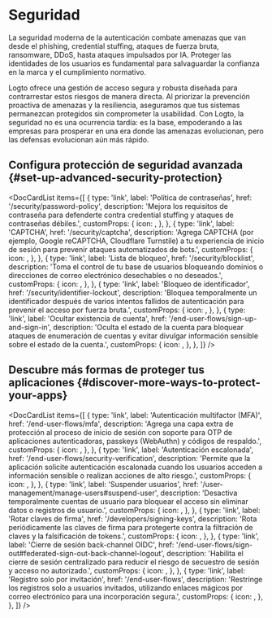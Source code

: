 
# Seguridad

La seguridad moderna de la autenticación combate amenazas que van desde el phishing, credential stuffing, ataques de fuerza bruta, ransomware, DDoS, hasta ataques impulsados por IA. Proteger las identidades de los usuarios es fundamental para salvaguardar la confianza en la marca y el cumplimiento normativo.

Logto ofrece una gestión de acceso segura y robusta diseñada para contrarrestar estos riesgos de manera directa. Al priorizar la prevención proactiva de amenazas y la resiliencia, aseguramos que tus sistemas permanezcan protegidos sin comprometer la usabilidad. Con Logto, la seguridad no es una ocurrencia tardía: es la base, empoderando a las empresas para prosperar en una era donde las amenazas evolucionan, pero las defensas evolucionan aún más rápido.

## Configura protección de seguridad avanzada \{#set-up-advanced-security-protection}

<DocCardList
  items={[
    {
      type: 'link',
      label: 'Política de contraseñas',
      href: '/security/password-policy',
      description:
        'Mejora los requisitos de contraseña para defenderte contra credential stuffing y ataques de contraseñas débiles.',
      customProps: {
        icon: <KeyIcon />,
      },
    },
    {
      type: 'link',
      label: 'CAPTCHA',
      href: '/security/captcha',
      description:
        'Agrega CAPTCHA (por ejemplo, Google reCAPTCHA, Cloudflare Turnstile) a tu experiencia de inicio de sesión para prevenir ataques automatizados de bots.',
      customProps: {
        icon: <CheckboxIcon />,
      },
    },
    {
      type: 'link',
      label: 'Lista de bloqueo',
      href: '/security/blocklist',
      description:
        'Toma el control de tu base de usuarios bloqueando dominios o direcciones de correo electrónico desechables o no deseados.',
      customProps: {
        icon: <BlockUserIcon />,
      },
    },
    {
      type: 'link',
      label: 'Bloqueo de identificador',
      href: '/security/identifier-lockout',
      description:
        'Bloquea temporalmente un identificador después de varios intentos fallidos de autenticación para prevenir el acceso por fuerza bruta.',
      customProps: {
        icon: <LockIcon />,
      },
    },
    {
      type: 'link',
      label: 'Ocultar existencia de cuenta',
      href: '/end-user-flows/sign-up-and-sign-in',
      description:
        'Oculta el estado de la cuenta para bloquear ataques de enumeración de cuentas y evitar divulgar información sensible sobre el estado de la cuenta.',
      customProps: {
        icon: <HideIcon />,
      },
    },
  ]}
/>

## Descubre más formas de proteger tus aplicaciones \{#discover-more-ways-to-protect-your-apps}

<DocCardList
  items={[
    {
      type: 'link',
      label: 'Autenticación multifactor (MFA)',
      href: '/end-user-flows/mfa',
      description:
        'Agrega una capa extra de protección al proceso de inicio de sesión con soporte para OTP de aplicaciones autenticadoras, passkeys (WebAuthn) y códigos de respaldo.',
      customProps: {
        icon: <LockIcon />,
      },
    },
    {
      type: 'link',
      label: 'Autenticación escalonada',
      href: '/end-user-flows/security-verification',
      description:
        'Permite que la aplicación solicite autenticación escalonada cuando los usuarios acceden a información sensible o realizan acciones de alto riesgo.',
      customProps: {
        icon: <SecurityIcon />,
      },
    },
    {
      type: 'link',
      label: 'Suspender usuarios',
      href: '/user-management/manage-users#suspend-user',
      description:
        'Desactiva temporalmente cuentas de usuario para bloquear el acceso sin eliminar datos o registros de usuario.',
      customProps: {
        icon: <SuspendIcon />,
      },
    },
    {
      type: 'link',
      label: 'Rotar claves de firma',
      href: '/developers/signing-keys',
      description:
        'Rota periódicamente las claves de firma para protegerte contra la filtración de claves y la falsificación de tokens.',
      customProps: {
        icon: <SendEmailIcon />,
      },
    },
    {
      type: 'link',
      label: 'Cierre de sesión back-channel OIDC',
      href: '/end-user-flows/sign-out#federated-sign-out-back-channel-logout',
      description:
        'Habilita el cierre de sesión centralizado para reducir el riesgo de secuestro de sesión y acceso no autorizado.',
      customProps: {
        icon: <SuspendIcon />,
      },
    },
    {
      type: 'link',
      label: 'Registro solo por invitación',
      href: '/end-user-flows',
      description:
        'Restringe los registros solo a usuarios invitados, utilizando enlaces mágicos por correo electrónico para una incorporación segura.',
      customProps: {
        icon: <SendEmailIcon />,
      },
    },
  ]}
/>
